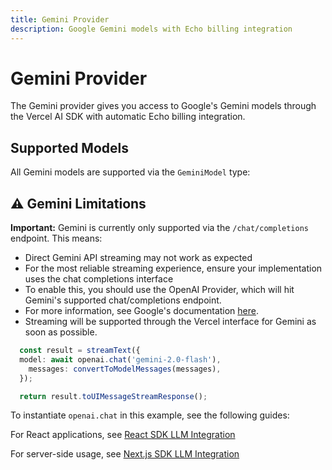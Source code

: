 ```yaml
---
title: Gemini Provider
description: Google Gemini models with Echo billing integration
---
```


# Gemini Provider

The Gemini provider gives you access to Google's Gemini models through the Vercel AI SDK with automatic Echo billing integration.

## Supported Models

All Gemini models are supported via the `GeminiModel` type:

<ModelTable 
  path="../echo-typescript-sdk/src/supported-models/chat/gemini.ts" 
/>

## ⚠️ Gemini Limitations

**Important:** Gemini is currently only supported via the `/chat/completions` endpoint. This means:

- Direct Gemini API streaming may not work as expected
- For the most reliable streaming experience, ensure your implementation uses the chat completions interface
- To enable this, you should use the OpenAI Provider, which will hit Gemini's supported chat/completions endpoint.
- For more information, see Google's documentation [here](https://cloud.google.com/vertex-ai/generative-ai/docs/samples/generativeaionvertexai-gemini-chat-completions-non-streaming).
- Streaming will be supported through the Vercel interface for Gemini as soon as possible. 


```typescript
  const result = streamText({
  model: await openai.chat('gemini-2.0-flash'),
    messages: convertToModelMessages(messages),
  });

  return result.toUIMessageStreamResponse();
```

To instantiate `openai.chat` in this example, see the following guides:

For React applications, see [React SDK LLM Integration](/docs/react-sdk/llm-integration)

For server-side usage, see [Next.js SDK LLM Integration](/docs/next-sdk/llm-integration)






